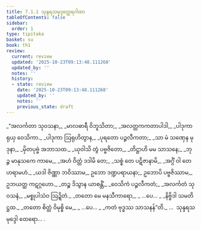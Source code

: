 ```yaml
---
title: 7.1.1 သုန္ဒရသမုဒ္ဒတ္ထေရဂါထာ
tableOfContents: false
sidebar:
  order: 1
type: tipitaka
basket: su
book: th1
review:
  current: review
  updated: '2025-10-23T09:13:48.111268'
  updated_by: ''
  notes: ''
  history:
  - state: review
    date: '2025-10-23T09:13:48.111268'
    updated_by: ''
    notes: ''
    previous_state: draft
---
```



<ReviewStatus review={frontmatter.review} showDetails={true} />

<HypothesisAnnotation frontmatter={frontmatter} />

<DynamicBreadcrumb />

<Division number="459" book="th1" e="ch" v="19" p="291">

<Paragraph number="744" type="verses" book="th1">
_“အလင်္ကတာ သုဝသနာ,_  
_မာလဓာရီ ဝိဘူသိတာ;_  
_အလတ္တကကတာပါဒါ,_  
_ပါဒုကာရုယှ ဝေသိကာ._  

</Paragraph>

</Division>
<Division number="460" book="th1" e="ch" v="19" p="291">

<Paragraph number="745" type="verses" book="th1">
_ပါဒုကာ ဩရုဟိတွာန,_  
_ပုရတော ပဉ္ဇလီကတာ;_  
_သာ မံ သဏှေန မုဒုနာ,_  
_မှိတပုဗ္ဗံ အဘာသထ._  

</Paragraph>

</Division>
<Division number="461" book="th1" e="ch" v="19" p="291">

<Paragraph number="746" type="verses" book="th1">
_ယုဝါသိ တွံ ပဗ္ဗဇိတော,_  
_တိဋ္ဌာဟိ မမ သာသနေ;_  
_ဘုဉ္ဇ မာနုသကေ ကာမေ,_  
_အဟံ ဝိတ္တံ ဒဒါမိ တေ;_  
_သစ္စံ တေ ပဋိဇာနာမိ,_  
_အဂ္ဂိံ ဝါ တေ ဟရာမဟံ._  

</Paragraph>

</Division>
<Division number="462" book="th1" e="ch" v="19" p="291">

<Paragraph number="747" book="th1">
_ယဒါ ဇိဏ္ဏာ ဘဝိဿာမ,_  
ဥဘော ဒဏ္ဍပရာယနာ;_  
ဥဘောပိ ပဗ္ဗဇိဿာမ,_  
ဥဘယတ္ထ ကဋဂ္ဂဟော._  

</Paragraph>

</Division>
<Division number="463" book="th1" e="ch" v="19" p="291">

<Paragraph number="748" type="verses" book="th1">
_တဉ္စ ဒိသွာန ယာစန္တိံ,_  
_ဝေသိကံ ပဉ္ဇလီကတံ;_  
_အလင်္ကတံ သုဝသနံ,_  
_မစ္စုပါသံဝ ဩဍ္ဍိတံ._  

</Paragraph>

</Division>
<Division number="464" book="th1" e="ch" v="19" p="291">

<Paragraph number="749" type="verses" book="th1">
_တတော မေ မနသီကာရော,_  
_ …ပေ… _  
_နိဗ္ဗိဒါ သမတိဋ္ဌထ._  

</Paragraph>

</Division>
<Division number="465" book="th1" e="ch" v="19" p="291">

<Paragraph number="750" type="verses" book="th1">
_တတော စိတ္တံ ဝိမုစ္စိ မေ,_  
_ …ပေ… _  
_ကတံ ဗုဒ္ဓဿ သာသနန်”တိ._  


</Paragraph>
</Division>

<Paragraph number="751" type="center" book="th1">
…  သုန္ဒရသမုဒ္ဒေါ ထေရော… .
</Paragraph>